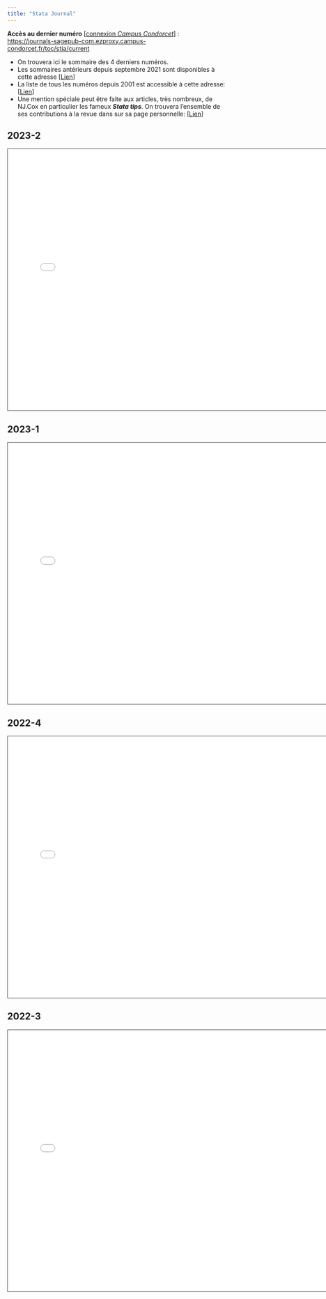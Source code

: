 ```yaml
---
title: "Stata Journal"
---
```



**Accès au dernier numéro** \[[connexion *Campus Condorcet*](https://refid-auth.campus-condorcet.fr/cas/login?service=https%3A%2F%2Fwww.campus-condorcet.fr%2Fservlet%2Fcom.jsbsoft.jtf.core.SG%3FPROC%3DIDENTIFICATION_FRONT)\] :    
<https://journals-sagepub-com.ezproxy.campus-condorcet.fr/toc/stja/current>


* On trouvera ici le sommaire des 4 derniers numéros. 
* Les sommaires antérieurs depuis septembre 2021 sont disponibles à cette adresse [[Lien](https://github.com/mthevenin/stata_fr/tree/master/sj)]
* La liste de tous les numéros depuis 2001 est accessible à cette adresse: [[Lien](https://www.stata-journal.com/archives/)]
* Une mention spéciale peut être faite aux articles, très nombreux, de NJ.Cox en particulier les fameux ***Stata tips***. On trouvera l'ensemble de ses contributions à la revue dans sur sa page personnelle: [[Lien](https://www.durham.ac.uk/staff/n-j-cox/)]

::: panel-tabset

## **2023-2**

<iframe src="sj/stja_23_2.pdf" height="600" width="750" style="border: 1px solid #464646;" allowfullscreen allow="autoplay">
</iframe>


## **2023-1**

<iframe src="sj/stja_23_1.pdf" height="600" width="750" style="border: 1px solid #464646;" allowfullscreen allow="autoplay">
</iframe>


## **2022-4**

<iframe src="sj/stja_22_4.pdf" height="600" width="750" style="border: 1px solid #464646;" allowfullscreen allow="autoplay">
</iframe>

## **2022-3**

<iframe src="sj/stja_22_3.pdf" height="600" width="750" style="border: 1px solid #464646;" allowfullscreen allow="autoplay">
</iframe>

:::



